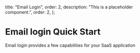   title: "Email Login",
  order: 2,
  description: "This is a placeholder component.",
  order: 2,
};
# Email login Quick Start
Email login provides a few capabilities for your SaaS application